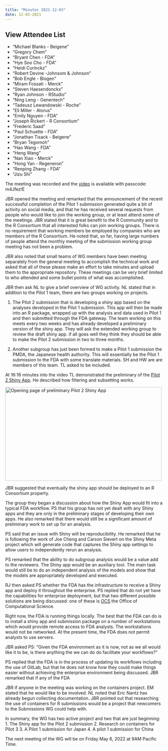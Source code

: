 ```yaml
---
title: "Minutes 2021-12-03"
date: 12-03-2021
---
```


::: {.callout-tip collapse="true"}
## View Attendee List

- "Michael Blanks - Beigene"
- "Gregory Chem"
- "Bryant Chen - FDA"
- "Hye Soo Cho - FDA"
- "Heidi Curinckz"
- "Robert Devine -Johnsom & Johnson"
- "Bob Engle - Biogen"
- "Miram Fossati - Merck"
- "Steven Haesendonckx"
- "Ryan Johnson - RStudio"
- "Ning Leng - Genentech" 
- "Tadeusz Lewandowski - Roche"
- "Eli Miller - Atorus"
- "Emily Nguyen - FDA"
- "Joseph Rickert - R Consortium" 
- "Frederic Saad"
- "Paul Schuette - FDA" 
- "Jonathan Tisack - Beigene"
- "Bryan Tegomoh"
- "Hao Wang - FDA"
- "Heng Wang"
- "Nan Xiao - Merck" 
- "Hong Yan - Regeneron"
- "Renping Zhang - FDA" 
- "Jizu Shi"
:::

The meeting was recorded and the [video](https://rstudio.zoom.us/rec/share/WAjfjpcZzTGt-jqWdAQ2RaOIJU0VvmFjMYd08mEoyyuY15oYXqYZNi9K6Y_FZeLj.pUmLEm5wDASxtQoN) is available with passcode: m4Jfez!E

JBR opened the meeting and remarked that the announcement of the recent successful completion of the Pilot 1 submission generated quite a bit of activity on social media, and that he has received several requests from people who would like to join the working group, or at least attend some of the meetings. JBR stated that it is great benefit to the R Community and to the R Consortium that all interested folks can join working groups. There is no requirement that working members be employed by companies who are members of the R Consortium. He noted that, so far, having large numbers of people attend the monthly meeting of the submission working group meeting has not been a problem. 

JBR also noted that small teams of WG members have been meeting separately from the general meeting to accomplish the technical work and asked that all of these please make an effort to take minutes and upload them to the appropriate repository. These meetings can be very brief limited to who attended and some bullet points of what was accomplished.

JBR then ask NL to give a brief overview of WG activity. NL stated that in addition to the Pilot 1 team, there are two groups working on projects.

1. The Pilot 2 submission that is developing a shiny app based on the analyses developed in the Pilot 1 submission. This app will then be made into an R package, wrapped up with the analysis and data used in Pilot 1 and then submitted through the FDA gateway. The team working on this meets every two weeks and has already developed a preliminary version of the shiny app. They will ask the extended working group to review the draft shiny app. if all goes well they think they should be able to make the Pilot 2 submission in two to three months.

2. Another subgroup has just been formed to make a Pilot 1 submission the PMDA, the Japanese health authority. This will essentially be the Pilot 1 submission to the FDA with some translate materials. SH and HW are are members of this team. TL asked to be included.


At 16:16 minutes into the video TL demonstrated the preliminary of the [Pilot 2 Shiny App](https://genentech.shinyapps.io/FDA-app/). He described how filtering and subsetting works. 

<img src="pilot2_shiny.png" height = "300" width="500" alt=" Opening page of preliminary Pilot 2 Shiny App ">

JBR suggested that eventually the shiny app should be deployed to an R Consortium property.

The group they began a discussion about how the Shiny App would fit into a typical FDA workflow. PS that his group has not yet dealt with any Shiny apps and they are only in the preliminary stages of developing their own apps. He also remarked that there would still be a significant amount of preliminary work to set up for an analysis. 

PS said that an issue with Shiny will be reproducibility. He remarked that he is following the work of Joe Cheng and Carson Sievert on the Shiny Meta project which will generate code that captures the Shiny app settings to allow users to independently rerun an analysis.

PS remarked that the ability to do subgroup analysis would be a value add to the reviewers. The Shiny app would be an auxiliary tool. The main task would still be to do an independent analysis of the models and show that the models are appropriately developed and executed.


RJ then asked PS whether the FDA has the infrastructure to receive a Shiny app and deploy it throughout the enterprise. PS replied that do not yet have the capabilities for enterprise deployment, but that two different possible solutions are being discussed: one of these is  [OCS](https://www.fda.gov/about-fda/center-drug-evaluation-and-research-cder/office-computational-science) the Office of Computational Science. 

Right now, the FDA is running things locally. The best that the FDA can do is to install a shiny app and submission package on a number of workstations which would provide remote access to FDA analysts. The workstations would not be networked. At the present time, the FDA does not permit analysts to use servers. 

JBR asked PS: "Given the FDA environment as it is now, not as we all would like it to be, is there anything the we can do do facilitate your workflows?"

PS replied that the FDA is in the process of updating its workflows including the use of GitLab, but that he does not know how they could make things easier without achieving the enterprise environment being discussed. JBR remarked that if any of the FDA 

JBR if anyone in the meeting was working on the containers project. EM stated that he would like to be involved. NL noted that Eric Nantz has already begun collecting documentation. JBR pointed out that researching the use of containers for R submissions would be a project that newcomers to the Submissions WG could help with.

In summary, the WG has two active project and two that are just beginning:
1. The Shiny app for the Pilot 2 submission
2. Research on containers for Pilot 3
3. A Pilot 1 submission for Japan
4. A pilot 1 submission for China

The next meeting of the WG will be on Friday May 6, 2022 at 9AM Pacific Time.